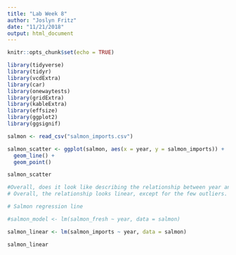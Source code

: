 ```yaml
---
title: "Lab Week 8"
author: "Joslyn Fritz"
date: "11/21/2018"
output: html_document
---
```


```r
knitr::opts_chunk$set(echo = TRUE)
```

```r

library(tidyverse)
library(tidyr)
library(vcdExtra)
library(car)
library(onewaytests)
library(gridExtra)
library(kableExtra)
library(effsize)
library(ggplot2)
library(ggsignif)


```


```r

salmon <- read_csv("salmon_imports.csv")

```



```r

salmon_scatter <- ggplot(salmon, aes(x = year, y = salmon_imports)) +
  geom_line() +
  geom_point()

salmon_scatter

#Overall, does it look like describing the relationship between year and fresh salmon imports using linear regression makes sense? Do you have any concerns about using linear regression to describe the relationship?
# Overall, the relationship looks linear, except for the few outliers. Linear regressions are important in determining 

```

```r
# Salmon regression line

#salmon_model <- lm(salmon_fresh ~ year, data = salmon)

salmon_linear <- lm(salmon_imports ~ year, data = salmon)

salmon_linear
```





